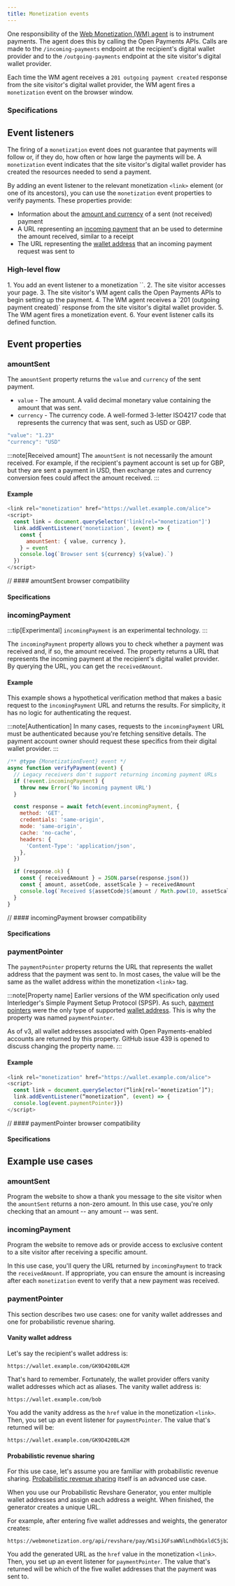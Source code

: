 ```yaml
---
title: Monetization events
---
```



One responsibility of the [Web Monetization (WM) agent](/docs/resources/glossary#wm-agent) is to instrument payments. The agent does this by calling the Open Payments APIs. Calls are made to the <LinkOut href="https://openpayments.dev/apis/resource-server/operations/create-incoming-payment/">`/incoming-payments`</LinkOut> endpoint at the recipient's digital wallet provider and to the <LinkOut href="https://openpayments.dev/apis/resource-server/operations/create-outgoing-payment/">`/outgoing-payments`</LinkOut> endpoint at the site visitor's digital wallet provider.

Each time the WM agent receives a `201 outgoing payment created` response from the site visitor's digital wallet provider, the WM agent fires a `monetization` event on the browser window. 

### Specifications

<Specification anchor='events' />

## Event listeners

The firing of a `monetization` event does not guarantee that payments will follow or, if they do, how often or how large the payments will be. A `monetization` event indicates that the site visitor's digital wallet provider has created the resources needed to send a payment. 

By adding an event listener to the relevant monetization `<link>` element (or one of its ancestors), you can use the `monetization` event properties to verify payments. These properties provide:

* Information about the [amount and currency](#amountsent) of a sent (not received) payment
* A URL representing an [incoming payment](#incomingpayment) that an be used to determine the amount received, similar to a receipt
* The URL representing the [wallet address](#paymentpointer) that an incoming payment request was sent to

### High-level flow

<Steps>
1. You add an event listener to a monetization `<link>`.
2. The site visitor accesses your page.
3. The site visitor's WM agent calls the Open Payments APIs to begin setting up the payment. 
4. The WM agent receives a `201 (outgoing payment created)` response from the site visitor's digital wallet provider.
5. The WM agent fires a monetization event.
6. Your event listener calls its defined function.
</Steps>

## Event properties

### amountSent

The `amountSent` property returns the `value` and `currency` of the sent payment. 

* `value` - The amount. A <LinkOut href="https://www.w3.org/TR/payment-request/#dfn-valid-decimal-monetary-value">valid decimal monetary value</LinkOut> containing the amount that was sent.
* `currency` - The currency code. A well-formed 3-letter <LinkOut href="https://www.iban.com/currency-codes">ISO4217</LinkOut> code that represents the currency that was sent, such as USD or GBP.

```js title="Example"
"value": "1.23"
"currency": "USD"
```

:::note[Received amount]
The `amountSent` is not necessarily the amount received. For example, if the recipient's payment account is set up for GBP, but they are sent a payment in USD, then exchange rates and currency conversion fees could affect the amount received.
:::

#### Example

```js
<link rel="monetization" href="https://wallet.example.com/alice">
<script>
  const link = document.querySelector('link[rel="monetization"]')
  link.addEventListener('monetization', (event) => {
    const {
      amountSent: { value, currency },
    } = event
    console.log(`Browser sent ${currency} ${value}.`)
  })
</script>
```

<Hidden>

// #### amountSent browser compatibility

<BrowserCompat json={amountSent} />

</Hidden>

#### Specifications

<Specification anchor='amountsent-attribute' />

### incomingPayment

:::tip[Experimental]
`incomingPayment` is an <LinkOut href="https://developer.mozilla.org/en-US/docs/MDN/Writing_guidelines/Experimental_deprecated_obsolete#experimental">experimental technology</LinkOut>.
:::

The `incomingPayment` property allows you to check whether a payment was received and, if so, the amount received. The property returns a URL that represents the incoming payment at the recipient's digital wallet provider. By querying the URL, you can get the `receivedAmount`.

#### Example

This example shows a hypothetical verification method that makes a basic request to the `incomingPayment` URL and returns the results. For simplicity, it has no logic for authenticating the request. 

:::note[Authentication]
In many cases, requests to the `incomingPayment` URL must be authenticated because you're fetching sensitive details. The payment account owner should request these specifics from their digital wallet provider.
:::

```js
/** @type {MonetizationEvent} event */
async function verifyPayment(event) {
  // Legacy receivers don't support returning incoming payment URLs
  if (!event.incomingPayment) {
    throw new Error('No incoming payment URL')
  }

  const response = await fetch(event.incomingPayment, {
    method: 'GET',
    credentials: 'same-origin',
    mode: 'same-origin',
    cache: 'no-cache',
    headers: {
      'Content-Type': 'application/json',
    },
  })

  if (response.ok) {
    const { receivedAmount } = JSON.parse(response.json())
    const { amount, assetCode, assetScale } = receivedAmount
    console.log(`Received ${assetCode}${amount / Math.pow(10, assetScale)}.`)
  }
}
```

<Hidden>

// #### incomingPayment browser compatibility

<BrowserCompat json={incomingPayment} />

</Hidden>

#### Specifications

<Specification anchor='incomingpayment-attribute' />

### paymentPointer

The `paymentPointer` property returns the URL that represents the wallet address that the payment was sent to. In most cases, the value will be the same as the wallet address within the monetization `<link>` tag.

:::note[Property name]
Earlier versions of the WM specification only used Interledger's Simple Payment Setup Protocol (SPSP). As such, [payment pointers](/docs/resources/glossary#payment-pointer) were the only type of supported [wallet address](/docs/resources/glossary#wallet-address). This is why the property was named `paymentPointer`. 

As of v3, all wallet addresses associated with Open Payments-enabled accounts are returned by this property. GitHub issue <LinkOut href="https://github.com/WICG/webmonetization/issues/439">439</LinkOut> is opened to discuss changing the property name.
:::

#### Example

```js
<link rel="monetization" href="https://wallet.example.com/alice">
<script>
  const link = document.querySelector(“link[rel=‘monetization’]“);
  link.addEventListener(“monetization”, (event) => {
  console.log(event.paymentPointer)})
</script>
```

<Hidden>

// #### paymentPointer browser compatibility

<BrowserCompat json={paymentPointer} />

</Hidden>

#### Specifications

<Specification anchor='paymentpointer-attribute' />

## Example use cases

### amountSent

Program the website to show a thank you message to the site visitor when the `amountSent` returns a non-zero amount. In this use case, you're only checking that an amount -- any amount -- was sent. 

### incomingPayment

Program the website to remove ads or provide access to exclusive content to a site visitor after receiving a specific amount. 

In this use case, you'll query the URL returned by `incomingPayment` to track the `receivedAmount`. If appropriate, you can ensure the amount is increasing after each `monetization` event to verify that a new payment was received.

### paymentPointer

This section describes two use cases: one for vanity wallet addresses and one for probabilistic revenue sharing.

#### Vanity wallet address

Let's say the recipient's wallet address is:

```
https://wallet.example.com/GK9D420BL42M
```

That's hard to remember. Fortunately, the wallet provider offers vanity wallet addresses which act as aliases. The vanity wallet address is:

```
https://wallet.example.com/bob
```

You add the vanity address as the `href` value in the monetization  `<link>`. Then, you set up an event listener for `paymentPointer`. The value that's returned will be:

```
https://wallet.example.com/GK9D420BL42M
```

#### Probabilistic revenue sharing

For this use case, let's assume you are familiar with probabilistic revenue sharing. [Probabilistic revenue sharing](/docs/guides/set-up-probabilistic-revenue-sharing) itself is an advanced use case. 

When you use our Probabilistic Revshare Generator, you enter multiple wallet addresses and assign each address a weight. When finished, the generator creates a unique URL.

For example, after entering five wallet addresses and weights, the generator creates:

```http wrap
https://webmonetization.org/api/revshare/pay/W1siJGFsaWNlLndhbGxldC5jb20iLDUwLCIkYWxpY2"
```

You add the generated URL as the `href` value in the monetization  `<link>`. Then, you set up an event listener for `paymentPointer`. The value that's returned will be which of the five wallet addresses that the payment was sent to.